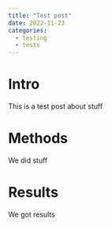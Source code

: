 ```yaml
---
title: "Test post"
date: 2022-11-23
categories: 
  - testing
  - tests
---
```


# Intro

This is a test post about stuff

# Methods

We did stuff

# Results

We got results
